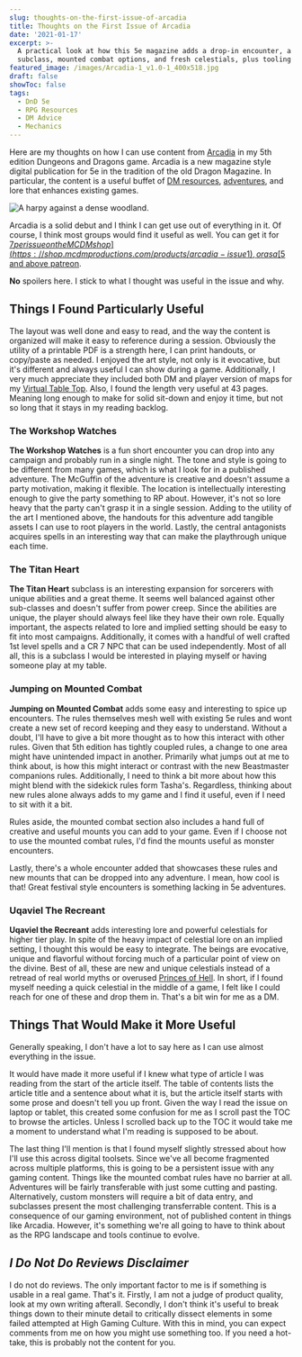 ```yaml
---
slug: thoughts-on-the-first-issue-of-arcadia
title: Thoughts on the First Issue of Arcadia
date: '2021-01-17'
excerpt: >-
  A practical look at how this 5e magazine adds a drop-in encounter, a sorcerer
  subclass, mounted combat options, and fresh celestials, plus tooling quibbles.
featured_image: /images/Arcadia-1_v1.0-1_400x518.jpg
draft: false
showToc: false
tags:
  - DnD 5e
  - RPG Resources
  - DM Advice
  - Mechanics
---
```


Here are my thoughts on how I can use content from [Arcadia](https://shop.mcdmproductions.com/products/arcadia-issue1) in my 5th edition Dungeons and Dragons game. Arcadia is a new magazine style digital publication for 5e in the tradition of the old Dragon Magazine. In particular, the content is a useful buffet of [DM resources](/category/rpg-resources/), [adventures](/category/encounters/), and lore that enhances existing games. 

![A harpy against a dense woodland.](/images/Arcadia-1_v1.0-1_400x518.jpg)

Arcadia is a solid debut and I think I can get use out of everything in it. Of course, I think most groups would find it useful as well. You can get it for [$7 per issue on the MCDM shop](https://shop.mcdmproductions.com/products/arcadia-issue1), or as a [$5 and above patreon](https://www.patreon.com/mcdm/posts). 

**No** spoilers here. I stick to what I thought was useful in the issue and why.

## Things I Found Particularly Useful 

The layout was well done and easy to read, and the way the content is organized will make it easy to reference during a session. Obviously the utility of a printable PDF is a strength here, I can print handouts, or copy/paste as needed. I enjoyed the art style, not only is it evocative, but it's different and always useful I can show during a game. Additionally, I very much appreciate they included both DM and player version of maps for my [Virtual Table Top](https://foundryvtt.com/). Also, I found the length very useful at 43 pages. Meaning long enough to make for solid sit-down and enjoy it time, but not so long that it stays in my reading backlog. 

### The Workshop Watches 

**The Workshop Watches** is a fun short encounter you can drop into any campaign and probably run in a single night. The tone and style is going to be different from many games, which is what I look for in a published adventure. The McGuffin of the adventure is creative and doesn't assume a party motivation, making it flexible. The location is intellectually interesting enough to give the party something to RP about. However, it's not so lore heavy that the party can't grasp it in a single session. Adding to the utility of the art I mentioned above, the handouts for this adventure add tangible assets I can use to root players in the world. Lastly, the central antagonists acquires spells in an interesting way that can make the playthrough unique each time. 

### The Titan Heart 

**The Titan Heart** subclass is an interesting expansion for sorcerers with unique abilities and a great theme. It seems well balanced against other sub-classes and doesn't suffer from power creep. Since the abilities are unique, the player should always feel like they have their own role. Equally important, the aspects related to lore and implied setting should be easy to fit into most campaigns. Additionally, it comes with a handful of well crafted 1st level spells and a CR 7 NPC that can be used independently. Most of all all, this is a subclass I would be interested in playing myself or having someone play at my table.

### Jumping on Mounted Combat 

**Jumping on Mounted Combat** adds some easy and interesting to spice up encounters. The rules themselves mesh well with existing 5e rules and wont create a new set of record keeping and they easy to understand. Without a doubt, I'll have to give a bit more thought as to how this interact with other rules. Given that 5th edition has tightly coupled rules, a change to one area might have unintended impact in another. Primarily what jumps out at me to think about, is how this might interact or contrast with the new Beastmaster companions rules. Additionally, I need to think a bit more about how this might blend with the sidekick rules form Tasha's. Regardless, thinking about new rules alone always adds to my game and I find it useful, even if I need to sit with it a bit. 

Rules aside, the mounted combat section also includes a hand full of creative and useful mounts you can add to your game. Even if I choose not to use the mounted combat rules, I'd find the mounts useful as monster encounters. 

Lastly, there's a whole encounter added that showcases these rules and new mounts that can be dropped into any adventure. I mean, how cool is that! Great festival style encounters is something lacking in 5e adventures. 

### Uqaviel The Recreant 

**Uqaviel the Recreant** adds interesting lore and powerful celestials for higher tier play. In spite of the heavy impact of celestial lore on an implied setting, I thought this would be easy to integrate. The beings are evocative, unique and flavorful without forcing much of a particular point of view on the divine. Best of all, these are new and unique celestials instead of a retread of real world myths or overused [Princes of Hell](https://forgottenrealms.fandom.com/wiki/Asmodeus). In short, if I found myself needing a quick celestial in the middle of a game, I felt like I could reach for one of these and drop them in. That's a bit win for me as a DM.

## Things That Would Make it More Useful 

Generally speaking, I don't have a lot to say here as I can use almost everything in the issue.

It would have made it more useful if I knew what type of article I was reading from the start of the article itself. The table of contents lists the article title and a sentence about what it is, but the article itself starts with some prose and doesn't tell you up front. Given the way I read the issue on laptop or tablet, this created some confusion for me as I scroll past the TOC to browse the articles. Unless I scrolled back up to the TOC it would take me a moment to understand what I'm reading is supposed to be about. 

The last thing I'll mention is that I found myself slightly stressed about how I'll use this across digital toolsets. Since we've all become fragmented across multiple platforms, this is going to be a persistent issue with any gaming content. Things like the mounted combat rules have no barrier at all. Adventures will be fairly transferable with just some cutting and pasting. Alternatively, custom monsters will require a bit of data entry, and subclasses present the most challenging transferrable content. This is a consequence of our gaming environment, not of published content in things like Arcadia. However, it's something we're all going to have to think about as the RPG landscape and tools continue to evolve.

## _I Do Not Do Reviews Disclaimer_ 

I do not do reviews. The only important factor to me is if something is usable in a real game. That's it. Firstly, I am not a judge of product quality, look at my own writing afterall. Secondly, I don't think it's useful to break things down to their minute detail to critically dissect elements in some failed attempted at High Gaming Culture. With this in mind, you can expect comments from me on how you might use something too. If you need a hot-take, this is probably not the content for you.

 [1]: https://optionalrule.com/category/rpg-resources/
 [2]: https://optionalrule.com/category/adventures/
